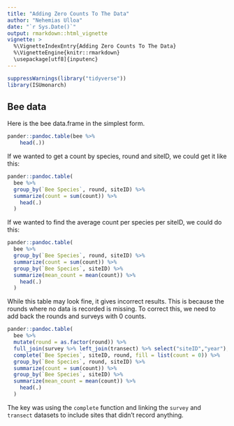 ```yaml
---
title: "Adding Zero Counts To The Data"
author: "Nehemias Ulloa"
date: "`r Sys.Date()`"
output: rmarkdown::html_vignette
vignette: >
  %\VignetteIndexEntry{Adding Zero Counts To The Data}
  %\VignetteEngine{knitr::rmarkdown}
  \usepackage[utf8]{inputenc}
---
```


```r
suppressWarnings(library("tidyverse"))
library(ISUmonarch)
```


## Bee data

Here is the bee data.frame in the simplest form.
```r
pander::pandoc.table(bee %>%
    head(.))
```


If we wanted to get a count by species, round and siteID, we could get it like this:
```r
pander::pandoc.table(
  bee %>%
  group_by(`Bee Species`, round, siteID) %>%
  summarize(count = sum(count)) %>%
    head(.)
  )
```

If we wanted to find the average count per species per siteID, we could do this:
```r
pander::pandoc.table(
  bee %>%
  group_by(`Bee Species`, round, siteID) %>%
  summarize(count = sum(count)) %>%
  group_by(`Bee Species`, siteID) %>%
  summarize(mean_count = mean(count)) %>%
    head(.)
  )
```


While this table may look fine, it gives incorrect results. This is because the rounds where no data is recorded is missing. To correct this, we need to add back the rounds and surveys with 0 counts.

```r
pander::pandoc.table(
  bee %>%
  mutate(round = as.factor(round)) %>%
  full_join(survey %>% left_join(transect) %>% select("siteID","year"), by=c("siteID","year")) %>%
  complete(`Bee Species`, siteID, round, fill = list(count = 0)) %>%
  group_by(`Bee Species`, round, siteID) %>%
  summarize(count = sum(count)) %>%
  group_by(`Bee Species`, siteID) %>%
  summarize(mean_count = mean(count)) %>%
    head(.)
  )
```

The key was using the `complete` function and linking the `survey` and `transect` datasets to include sites that didn't record anything.



